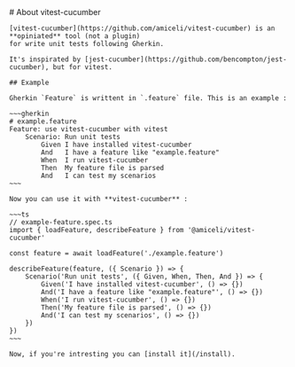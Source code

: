 
<Layout title="Presentation">
	# About vitest-cucumber

    [vitest-cucumber](https://github.com/amiceli/vitest-cucumber) is an **opiniated** tool (not a plugin)
    for write unit tests following Gherkin.

    It's inspirated by [jest-cucumber](https://github.com/bencompton/jest-cucumber), but for vitest.

    ## Example

    Gherkin `Feature` is writtent in `.feature` file. This is an example : 

    ~~~gherkin
    # example.feature
    Feature: use vitest-cucumber with vitest
        Scenario: Run unit tests
            Given I have installed vitest-cucumber
            And   I have a feature like "example.feature"
            When  I run vitest-cucumber
            Then  My feature file is parsed
            And   I can test my scenarios
    ~~~

    Now you can use it with **vitest-cucumber** : 

    ~~~ts
    // example-feature.spec.ts
    import { loadFeature, describeFeature } from '@amiceli/vitest-cucumber'

    const feature = await loadFeature('./example.feature')

    describeFeature(feature, ({ Scenario }) => {
        Scenario('Run unit tests', ({ Given, When, Then, And }) => {
            Given('I have installed vitest-cucumber', () => {})
            And('I have a feature like "example.feature"', () => {})
            When('I run vitest-cucumber', () => {})
            Then('My feature file is parsed', () => {})
            And('I can test my scenarios', () => {})
        })
    })
    ~~~

    Now, if you're intresting you can [install it](/install).
</Layout>

